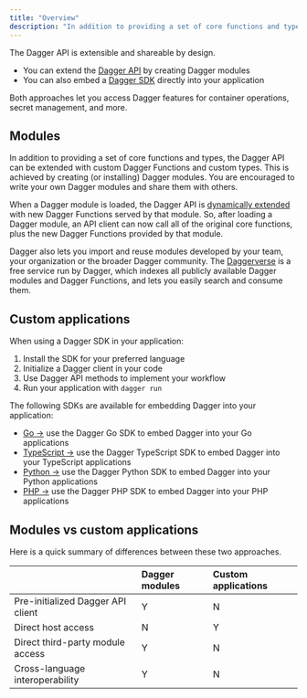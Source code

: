 ```yaml
---
title: "Overview"
description: "In addition to providing a set of core functions and types, the Dagger API can also be extended with custom Dagger Functions and custom types."
---
```


The Dagger API is extensible and shareable by design.

- You can extend the [Dagger API](../getting-started/api.mdx) by creating Dagger modules
- You can also embed a [Dagger SDK](../extending/clients-sdk.mdx) directly into your application

Both approaches let you access Dagger features for container operations, secret management, and more.

## Modules

In addition to providing a set of core functions and types, the Dagger API can be extended with custom Dagger Functions and custom types. This is achieved by creating (or installing) Dagger modules. You are encouraged to write your own Dagger modules and share them with others.

When a Dagger module is loaded, the Dagger API is [dynamically extended](../reference/api/internals.mdx#dynamic-api-extension) with new Dagger Functions served by that module. So, after loading a Dagger module, an API client can now call all of the original core functions, plus the new Dagger Functions provided by that module.

Dagger also lets you import and reuse modules developed by your team, your organization or the broader Dagger community. The [Daggerverse](https://daggerverse.dev) is a free service run by Dagger, which indexes all publicly available Dagger modules and Dagger Functions, and lets you easily search and consume them.

## Custom applications

When using a Dagger SDK in your application:

1. Install the SDK for your preferred language
2. Initialize a Dagger client in your code
3. Use Dagger API methods to implement your workflow
4. Run your application with `dagger run`

The following SDKs are available for embedding Dagger into your application:

- [Go →](./custom-applications/go.mdx) use the Dagger Go SDK to embed Dagger into your Go applications
- [TypeScript →](./custom-applications/typescript.mdx) use the Dagger TypeScript SDK to embed Dagger into your TypeScript applications
- [Python →](./custom-applications/python.mdx) use the Dagger Python SDK to embed Dagger into your Python applications
- [PHP →](./custom-applications/php.mdx) use the Dagger PHP SDK to embed Dagger into your PHP applications

## Modules vs custom applications

Here is a quick summary of differences between these two approaches.

|  | Dagger modules | Custom applications |
|:---|:---|:---|
| Pre-initialized Dagger API client | Y | N |
| Direct host access | N | Y |
| Direct third-party module access | Y | N |
| Cross-language interoperability | Y | N |

